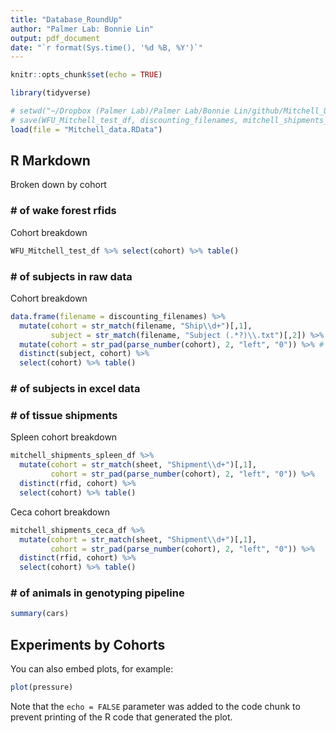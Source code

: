 ```yaml
---
title: "Database_RoundUp"
author: "Palmer Lab: Bonnie Lin"
output: pdf_document
date: "`r format(Sys.time(), '%d %B, %Y')`"
---
```


```r
knitr::opts_chunk$set(echo = TRUE)

library(tidyverse)

# setwd("~/Dropbox (Palmer Lab)/Palmer Lab/Bonnie Lin/github/Mitchell_U01DA046077/QC")
# save(WFU_Mitchell_test_df, discounting_filenames, mitchell_shipments_spleen_df, mitchell_shipments_ceca_df, file = "Mitchell_data.RData")
load(file = "Mitchell_data.RData")
```

## R Markdown

Broken down by cohort

### \# of wake forest rfids 

Cohort breakdown 
```r
WFU_Mitchell_test_df %>% select(cohort) %>% table()
```

### \# of subjects in raw data

Cohort breakdown
```r
data.frame(filename = discounting_filenames) %>% 
  mutate(cohort = str_match(filename, "Ship\\d+")[,1],
         subject = str_match(filename, "Subject (.*?)\\.txt")[,2]) %>% # extract from filename 
  mutate(cohort = str_pad(parse_number(cohort), 2, "left", "0")) %>% # wrangle to uniform format 
  distinct(subject, cohort) %>% 
  select(cohort) %>% table()
```

### \# of subjects in excel data

### \# of tissue shipments

Spleen cohort breakdown
```r
mitchell_shipments_spleen_df %>% 
  mutate(cohort = str_match(sheet, "Shipment\\d+")[,1],
         cohort = str_pad(parse_number(cohort), 2, "left", "0")) %>% 
  distinct(rfid, cohort) %>% 
  select(cohort) %>% table()
```

Ceca cohort breakdown
```r
mitchell_shipments_ceca_df %>% 
  mutate(cohort = str_match(sheet, "Shipment\\d+")[,1],
         cohort = str_pad(parse_number(cohort), 2, "left", "0")) %>% 
  distinct(rfid, cohort) %>% 
  select(cohort) %>% table()
```


### \# of animals in genotyping pipeline

```r
summary(cars)
```

## Experiments by Cohorts

You can also embed plots, for example:

```r
plot(pressure)
```

Note that the `echo = FALSE` parameter was added to the code chunk to prevent printing of the R code that generated the plot.
